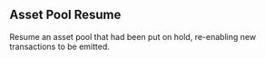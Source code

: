 


## Asset Pool Resume



Resume an asset pool that had been put on hold, re-enabling new transactions to be emitted.


